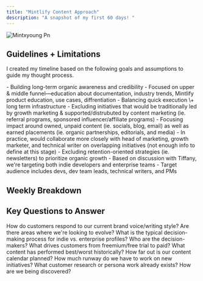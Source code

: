 ```yaml
---
title: "Mintlify Content Approach"
description: "A snapshot of my first 60 days! "
---
```


![Mintxyoung Pn](/x\(1\).png)

## Guidelines \+ Limitations 

I created my timeline based on the following goals and assumptions to guide my thought process.

<AccordionGroup>
  <Accordion title="Goals" icon="bullseye" iconType="regular">
    - Building long-term organic awareness and credibility
    - Focused on upper & middle funnel—education about documentation, industry trends, Mintlify product education, use cases, diffrentiation
    - Balancing quick execution \+ long term infrastructure
  </Accordion>
  <Accordion title="Scope" icon="arrow-down-big-small">
    - Excluding initiatives that would be traditionally led by growth marketing & supported/distrubuted by content marketing (ie. referral programs, sponsored influencer/affiliate programs)
      - Focusing impact around owned, unpaid content (ie. socials, blog, email) as well as earned placements (ie. organic partnerships, editorials, and media)
      - In practice, would collaborate more closely with head of marketing, growth marketer, and technical writer on overlapping initiatives (not enough info to define at this stage)
    - Excluding retention-oriented strategies (ie. newsletters) to prioritize organic growth
  </Accordion>
  <Accordion title="Target audience" icon="people">
    - Based on discussion with Tiffany, we're targeting both indie developers and enterprise teams
    - Target audience includes devs, dev team leads, technical writers, and PMs
  </Accordion>
</AccordionGroup>

## Weekly Breakdown

<Card title="Click to view" horizontal href="/weekly-breakdown">
  
</Card>

## Key Questions to Answer

<Columns cols={2}>
  <Card title="Branding & voice" icon="megaphone">
    How do customers respond to our current brand voice/writing style? Are there areas where we're looking to evolve?
  </Card>
  <Card title="Buying process" icon="coin">
    What is the typical decision-making process for indie vs. enterprise profiles? Who are the decision-makers? What drives customers from freemium/free trial to paid?
  </Card>
  <Card title="Past performance" icon="newspaper">
    What content has performed best/worst historically?
  </Card>
  <Card title="Content backlog" icon="ball-pile">
    How far out is our content calendar planned? How much runway do we have to work on new initiatives?
  </Card>
  <Card title="Customer Insights" icon="sparkles">
    What customer research or persona work already exists? How are we being discovered?
  </Card>
</Columns>